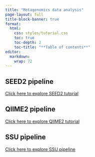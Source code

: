 ```yaml
---
title: "Metagenomics data analysis"
page-layout: full
title-block-banner: true
format: 
  html: 
    css: styles/tutorial.css
    toc: true
    toc-depth: 2
    toc-title: "**Table of contents**"
editor: 
  markdown: 
    wrap: 72
---
```


## SEED2 pipeline
[Click here to explore SEED2 tutorial](SEED/SEED2.qmd)

## QIIME2 pipeline
[Click here to explore QIIME2 tutorial](QIIME2/QIIME2.qmd)


## SSU pipeline
[Click here to explore SSU pipeline](SSU/SSU.qmd)